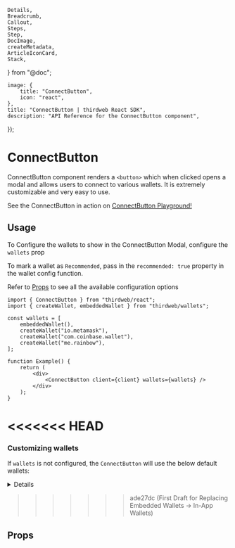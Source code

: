 	Details,
	Breadcrumb,
	Callout,
	Steps,
	Step,
	DocImage,
	createMetadata,
	ArticleIconCard,
	Stack,
} from "@doc";

	image: {
		title: "ConnectButton",
		icon: "react",
	},
	title: "ConnectButton | thirdweb React SDK",
	description: "API Reference for the ConnectButton component",
});

# ConnectButton

ConnectButton component renders a `<button>` which when clicked opens a modal and allows users to connect to various wallets. It is extremely customizable and very easy to use.

<Callout variant='info' title="Playground">

See the ConnectButton in action on [ConnectButton Playground!](https://thirdweb.com/dashboard/wallets/connect)

</Callout>

<DocImage src={ConnectWalletHeroImage} />

## Usage

To Configure the wallets to show in the ConnectButton Modal, configure the `wallets` prop

To mark a wallet as `Recommended`, pass in the `recommended: true` property in the wallet config function.

Refer to [Props](#props) to see all the available configuration options

```tsx
import { ConnectButton } from "thirdweb/react";
import { createWallet, embeddedWallet } from "thirdweb/wallets";

const wallets = [
	embeddedWallet(),
	createWallet("io.metamask"),
	createWallet("com.coinbase.wallet"),
	createWallet("me.rainbow"),
];

function Example() {
	return (
		<div>
			<ConnectButton client={client} wallets={wallets} />
		</div>
	);
}
```

<<<<<<< HEAD
=======
### Customizing wallets

If `wallets` is not configured, the `ConnectButton` will use the below default wallets:

<Details summary="Default Wallets" id='default-wallets'>

- [In-App Wallet](/references/typescript/v5/embeddedWalletConfig)
- [MataMask Wallet](/references/typescript/v5/metamaskConfig)
- [Coinbase Wallet](/references/typescript/v5/coinbaseConfig)
- [WalletConnect](/references/typescript/v5/walletConnectConfig)
- [Rainbow Wallet](/references/typescript/v5/rainbowConfig)
- [Zerion Wallet](/references/typescript/v5/zerionConfig)

</Details>

>>>>>>> ade27dc (First Draft for Replacing Embedded Wallets -> In-App Wallets)
<Stack>

<ArticleIconCard
	title="Supported Wallets"
	icon={TablePropertiesIcon}
	href="/typescript/v5/react/wallets"
/>

</Stack>

## Props

<Stack>
	<ArticleIconCard
		title="ConnectButtonProps"
		icon={TablePropertiesIcon}
		href="/references/typescript/v5/ConnectButtonProps"
	/>
</Stack>
